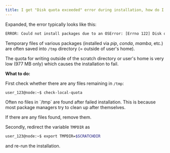 ```yaml
---
title: I get "Disk quota exceeded" error during installation, how do I fix this?
---
```

Expanded, the error typically looks like this:

```bash
ERROR: Could not install packages due to an OSError: [Errno 122] Disk quota exceeded
```

Temporary files of various packages (installed via *pip*, *conda*, *mamba*, etc.) are often saved into `/tmp` directory (= outside of user's home).

The quota for writing outside of the scratch directory or user's home is very low (977 MB only) which causes the installation to fail.

**What to do:**

First check whether there are any files remaining in `/tmp`:

```bash
user_123@node:~$ check-local-quota
```

<Callout type="info">
Often no files in `/tmp` are found after failed installation. This is because most package managers try to clean up after themselves.
</Callout>

If there are any files found, remove them.

Secondly, redirect the variable `TMPDIR` as

```bash
user_123@node:~$ export TMPDIR=$SCRATCHDIR   
```

and re-run the installation.
